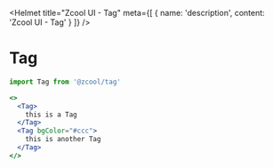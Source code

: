 
<Helmet
  title="Zcool UI - Tag"
  meta={[
    {
      name: 'description',
      content: 'Zcool UI - Tag'
    }
  ]}
/>

# Tag

```js
import Tag from '@zcool/tag'
```

```.jsx
<>
  <Tag>
    this is a Tag
  </Tag>
  <Tag bgColor="#ccc">
    this is another Tag
  </Tag>
</>
```
